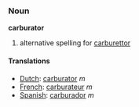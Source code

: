 === Noun ===

'''carburator'''

#alternative spelling for [[carburettor]]

====Translations====
*[[Dutch]]: [[carburator]] ''m''
*[[French]]: [[carburateur]] ''m''
*[[Spanish]]: [[carburador]] ''m''
